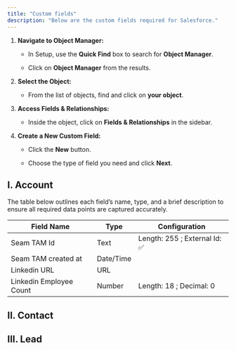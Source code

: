 ```yaml
---
title: "Custom fields"
description: "Below are the custom fields required for Salesforce."
---
```


1. **Navigate to Object Manager:**

   * In Setup, use the **Quick Find** box to search for **Object Manager**.

   * Click on **Object Manager** from the results.

2. **Select the Object:**

   * From the list of objects, find and click on **your object**.

3. **Access Fields & Relationships:**

   * Inside the object, click on **Fields & Relationships** in the sidebar.

4. **Create a New Custom Field:**

   * Click the **New** button.

   * Choose the type of field you need and click **Next**.

## I. Account

The table below outlines each field’s name, type, and a brief description to ensure all required data points are captured accurately.

| Field Name              | Type      | Configuration                |
| ----------------------- | --------- | ---------------------------- |
| Seam TAM Id             | Text      | Length: 255 ; External Id: ✅ |
| Seam TAM created at     | Date/Time |                              |
| Linkedin URL            | URL       |                              |
| Linkedin Employee Count | Number    | Length: 18 ; Decimal: 0      |

## II. Contact





## III. Lead